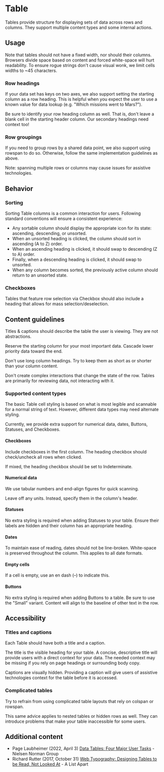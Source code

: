 
<Meta anchor />

# Table

Tables provide structure for displaying sets of data across rows and columns. They support multiple content types and some internal actions.

<Canvas>
  <Story id="mui-components-table--default" />
</Canvas>

## Usage

Note that tables should not have a fixed width, nor should their columns. Browsers divide space based on content and forced white-space will hurt readability. To ensure rogue strings don't cause visual wonk, we limit cells widths to ~45 characters.

### Row headings

If your data set has keys on two axes, we also support setting the starting column as a row heading. This is helpful when you expect the user to use a known value for data lookup (e.g. "Which missions went to Mars?").

Be sure to identify your row heading column as well. That is, don't leave a blank cell in the starting header column. Our secondary headings need context too!

<Canvas>
  <Story id="mui-components-table--row-headings" />
</Canvas>

### Row groupings

If you need to group rows by a shared data point, we also support using rowspan to do so. Otherwise, follow the same implementation guidelines as above.

Note: spanning multiple rows or columns may cause issues for assistive technologies.

<Canvas>
  <Story id="mui-components-table--row-groupings" />
</Canvas>

## Behavior

### Sorting

Sorting Table columns is a common interaction for users. Following standard conventions will ensure a consistent experience:

- Any sortable column should display the appropriate icon for its state: ascending, descending, or unsorted.
- When an unsorted heading is clicked, the column should sort in ascending (A to Z) order.
- When an ascending heading is clicked, it should swap to descending (Z to A) order.
- Finally, when a descending heading is clicked, it should swap to unsorted.
- When any column becomes sorted, the previously active column should return to an unsorted state.

### Checkboxes

Tables that feature row selection via Checkbox should also include a heading that allows for mass selection/deselection.

<Canvas>
  <Story id="mui-components-table--enhanced" />
</Canvas>

## Content guidelines

Titles & captions should describe the table the user is viewing. They are not abstractions.

Reserve the starting column for your most important data. Cascade lower priority data toward the end.

Don't use long column headings. Try to keep them as short as or shorter than your column content.

Don't create complex interactions that change the state of the row. Tables are primarily for reviewing data, not interacting with it.

### Supported content types

The basic Table cell styling is based on what is most legible and scannable for a normal string of text. However, different data types may need alternate styling.

Currently, we provide extra support for numerical data, dates, Buttons, Statuses, and Checkboxes.

#### Checkboxes

Include checkboxes in the first column. The heading checkbox should check/uncheck all rows when clicked.

If mixed, the heading checkbox should be set to Indeterminate.

#### Numerical data

We use tabular numbers and end-align figures for quick scanning.

Leave off any units. Instead, specify them in the column's header.

#### Statuses

No extra styling is required when adding Statuses to your table. Ensure their labels are hidden and their column has an appropriate heading.

#### Dates

To maintain ease of reading, dates should not be line-broken. White-space is preserved throughout the column. This applies to all date formats.

#### Empty cells

If a cell is empty, use an en dash (–) to indicate this.

#### Buttons

No extra styling is required when adding Buttons to a table. Be sure to use the "Small" variant. Content will align to the baseline of other text in the row.

## Accessibility

### Titles and captions

Each Table should have both a title and a caption.

The title is the visible heading for your table. A concise, descriptive title will provide users with a direct context for your data. The needed context may be missing if you rely on page headings or surrounding body copy.

Captions are visually hidden. Providing a caption will give users of assistive technologies context for the table before it is accessed.

### Complicated tables

Try to refrain from using complicated table layouts that rely on colspan or rowspan.

This same advice applies to nested tables or hidden rows as well. They can introduce problems that make your table inaccessible for some users.

## Additional content

- Page Laubheimer (2022, April 3) [Data Tables: Four Major User Tasks](https://www.nngroup.com/articles/data-tables/) - Nielsen Norman Group
- Richard Rutter (2017, October 31) [Web Typography: Designing Tables to be Read, Not Looked At](https://alistapart.com/article/web-typography-tables/) - A List Apart
